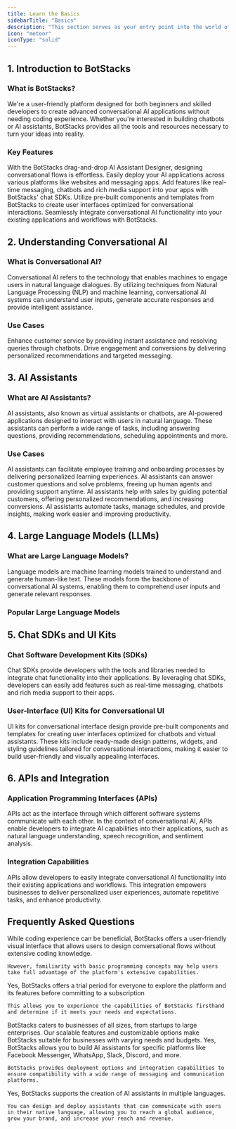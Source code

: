 ```yaml
---
title: Learn the Basics
sidebarTitle: "Basics"
description: "This section serves as your entry point into the world of conversational AI. Below, you'll find essential information to help you understand the core concepts and components involved in the creation of chatbots and AI assistants."
icon: "meteor"
iconType: "solid"
---
```


## 1. Introduction to BotStacks

### What is BotStacks?

We're a user-friendly platform designed for both beginners and skilled developers to create advanced conversational AI applications without needing coding experience. 
Whether you're interested in building chatbots or AI assistants, BotStacks provides all the tools and resources necessary to turn your ideas into reality.

### Key Features


<CardGroup cols={2}>

  <Card title="No coding required" icon="bolt">
    With the BotStacks drag-and-drop AI Assistant Designer, designing conversational flows is effortless.
  </Card>

  <Card title="Multi-Channel Support" icon="compass">
    Easily deploy your AI applications across various platforms like websites and messaging apps.
  </Card>

  <Card title="Chat Software Development Kits (SDKs)" icon="comments">
    Add features like real-time messaging, chatbots and rich media support into your apps with BotStacks' chat SDKs.
  </Card>  

  <Card title="UI Kits for Conversational UI" icon="paintbrush">
    Utilize pre-built components and templates from BotStacks to create user interfaces optimized for conversational interactions.
  </Card> 

  <Card title="Integration Capabilities" icon="gear">
    Seamlessly integrate conversational AI functionality into your existing applications and workflows with BotStacks.
  </Card> 
  
</CardGroup>


## 2. Understanding Conversational AI

### What is Conversational AI?

Conversational AI refers to the technology that enables machines to engage users in natural language dialogues. By utilizing techniques from Natural Language Processing (NLP) and machine learning, conversational AI systems can understand user inputs, generate accurate responses and provide intelligent assistance.

### Use Cases

<CardGroup cols={2}>

  <Card title="Customer Support" icon="star">
    Enhance customer service by providing instant assistance and resolving queries through chatbots.
  </Card>

  <Card title="Sales and Marketing" icon="sparkle">
    Drive engagement and conversions by delivering personalized recommendations and targeted messaging.
  </Card>
  
</CardGroup>


## 3. AI Assistants

### What are AI Assistants?

AI assistants, also known as virtual assistants or chatbots, are AI-powered applications designed to interact with users in natural language. These assistants can perform a wide range of tasks, including answering questions, providing recommendations, scheduling appointments and more.

### Use Cases

<CardGroup cols={2}>

  <Card title="Training and Onboarding" icon="flag">
    AI assistants can facilitate employee training and onboarding processes by delivering personalized learning experiences.
  </Card>

  <Card title="Customer Support" icon="star">
    AI assistants can answer customer questions and solve problems, freeing up human agents and providing support anytime.
  </Card>

  <Card title="Sales and Marketing" icon="sparkle">
    AI assistants help with sales by guiding potential customers, offering personalized recommendations, and increasing conversions.
  </Card>
  
  <Card title="Task Automation" icon="repeat">
    AI assistants automate tasks, manage schedules, and provide insights, making work easier and improving productivity.
  </Card>

</CardGroup>


## 4. Large Language Models (LLMs)

### What are Large Language Models?

Language models are machine learning models trained to understand and generate human-like text. These models form the backbone of conversational AI systems, enabling them to comprehend user inputs and generate relevant responses.

### Popular Large Language Models

<CardGroup cols={3}>

  <Card title="Anthropic Claude" icon="sparkle">
  </Card>

  <Card title="OpenAI Chat-GPT" icon="sparkle">
  </Card>

  <Card title="Google Gemini" icon="sparkle">

  </Card>

</CardGroup>


## 5. Chat SDKs and UI Kits

### Chat Software Development Kits (SDKs)

Chat SDKs provide developers with the tools and libraries needed to integrate chat functionality into their applications. By leveraging chat SDKs, developers can easily add features such as real-time messaging, chatbots and rich media support to their apps.


### User-Interface (UI) Kits for Conversational UI

UI kits for conversational interface design provide pre-built components and templates for creating user interfaces optimized for chatbots and virtual assistants. These kits include ready-made design patterns, widgets, and styling guidelines tailored for conversational interactions, making it easier to build user-friendly and visually appealing interfaces.

## 6. APIs and Integration

### Application Programming Interfaces (APIs)

APIs act as the interface through which different software systems communicate with each other. In the context of conversational AI, APIs enable developers to integrate AI capabilities into their applications, such as natural language understanding, speech recognition, and sentiment analysis.


### Integration Capabilities

APIs allow developers to easily integrate conversational AI functionality into their existing applications and workflows. This integration empowers businesses to deliver personalized user experiences, automate repetitive tasks, and enhance productivity.


## Frequently Asked Questions
<AccordionGroup>

  <Accordion title="Do I need coding experience to use BotStacks?">
    While coding experience can be beneficial, BotStacks offers a user-friendly visual interface that allows users to design conversational flows without extensive coding knowledge. 

    However, familiarity with basic programming concepts may help users take full advantage of the platform's extensive capabilities.
  </Accordion>

  <Accordion title="Is there a trial period or demo available for BotStacks before purchasing a subscription?">
    Yes, BotStacks offers a trial period for everyone to explore the platform and its features before committing to a subscription 
    
    This allows you to experience the capabilities of BotStacks firsthand and determine if it meets your needs and expectations.
  </Accordion>  

  <Accordion title="Is BotStacks suitable for small businesses/startups or is it more geared towards larger enterprises?">
    BotStacks caters to businesses of all sizes, from startups to large enterprises. Our scalable features and customizable options make BotStacks suitable for businesses with varying needs and budgets.
  </Accordion>

  <Accordion title="Can I build AI assistants for specific platforms like Facebook Messenger, WhatsApp or Slack using BotStacks?">
    Yes, BotStacks allows you to build AI assistants for specific platforms like Facebook Messenger, WhatsApp, Slack, Discord, and more. 
    
    BotStacks provides deployment options and integration capabilities to ensure compatibility with a wide range of messaging and communication platforms.
  </Accordion>

  <Accordion title="Can I use BotStacks to create AI assistants in multiple languages?">
    Yes, BotStacks supports the creation of AI assistants in multiple languages. 
    
    You can design and deploy assistants that can communicate with users in their native language, allowing you to reach a global audience, grow your brand, and increase your reach and revenue.
  </Accordion>

</AccordionGroup>

